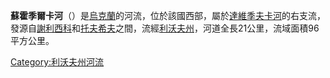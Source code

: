 '''蘇霍季爾卡河'''（{{lang-uk|Суходілка}}）是[[烏克蘭|烏克蘭]]的河流，位於該國西部，屬於[[達維季夫卡河|達維季夫卡河]]的右支流，發源自[[謝利西科|謝利西科]]和[[托夫希夫|托夫希夫]]之間，流經[[利沃夫州|利沃夫州]]，河道全長21公里，流域面積96平方公里。

{{DEFAULTSORT:Суходілка}}
[[Category:利沃夫州河流|Category:利沃夫州河流]]


{{Ukraine-river-stub}}